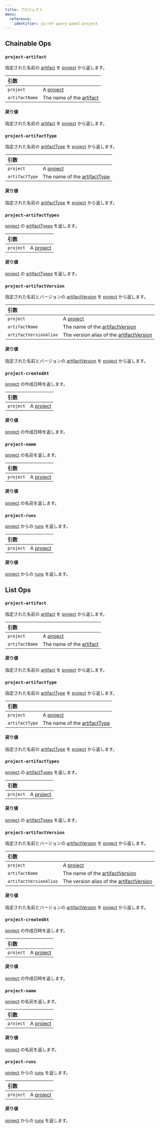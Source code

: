 ```yaml
---
title: プロジェクト
menu:
  reference:
    identifier: ja-ref-query-panel-project
---
```


## Chainable Ops
<h3 id="project-artifact"><code>project-artifact</code></h3>

指定された名前の [artifact](/ja/ref/query-panel/artifact/) を [project](/ja/ref/query-panel/project/) から返します。

| 引数 |  |
| :--- | :--- |
| `project` | A [project](/ja/ref/query-panel/project/) |
| `artifactName` | The name of the [artifact](/ja/ref/query-panel/artifact/) |

#### 戻り値
指定された名前の [artifact](/ja/ref/query-panel/artifact/) を [project](/ja/ref/query-panel/project/) から返します。

<h3 id="project-artifactType"><code>project-artifactType</code></h3>

指定された名前の [artifactType](/ja/ref/query-panel/artifact-type/) を [project](/ja/ref/query-panel/project/) から返します。

| 引数 |  |
| :--- | :--- |
| `project` | A [project](/ja/ref/query-panel/project/) |
| `artifactType` | The name of the [artifactType](/ja/ref/query-panel/artifact-type/) |

#### 戻り値
指定された名前の [artifactType](/ja/ref/query-panel/artifact-type/) を [project](/ja/ref/query-panel/project/) から返します。

<h3 id="project-artifactTypes"><code>project-artifactTypes</code></h3>

[project](/ja/ref/query-panel/project/) の [artifactTypes](/ja/ref/query-panel/artifact-type/) を返します。

| 引数 |  |
| :--- | :--- |
| `project` | A [project](/ja/ref/query-panel/project/) |

#### 戻り値
[project](/ja/ref/query-panel/project/) の [artifactTypes](/ja/ref/query-panel/artifact-type/) を返します。

<h3 id="project-artifactVersion"><code>project-artifactVersion</code></h3>

指定された名前とバージョンの [artifactVersion](/ja/ref/query-panel/artifact-version/) を [project](/ja/ref/query-panel/project/) から返します。

| 引数 |  |
| :--- | :--- |
| `project` | A [project](/ja/ref/query-panel/project/) |
| `artifactName` | The name of the [artifactVersion](/ja/ref/query-panel/artifact-version/) |
| `artifactVersionAlias` | The version alias of the [artifactVersion](/ja/ref/query-panel/artifact-version/) |

#### 戻り値
指定された名前とバージョンの [artifactVersion](/ja/ref/query-panel/artifact-version/) を [project](/ja/ref/query-panel/project/) から返します。

<h3 id="project-createdAt"><code>project-createdAt</code></h3>

[project](/ja/ref/query-panel/project/) の作成日時を返します。

| 引数 |  |
| :--- | :--- |
| `project` | A [project](/ja/ref/query-panel/project/) |

#### 戻り値
[project](/ja/ref/query-panel/project/) の作成日時を返します。

<h3 id="project-name"><code>project-name</code></h3>

[project](/ja/ref/query-panel/project/) の名前を返します。

| 引数 |  |
| :--- | :--- |
| `project` | A [project](/ja/ref/query-panel/project/) |

#### 戻り値
[project](/ja/ref/query-panel/project/) の名前を返します。

<h3 id="project-runs"><code>project-runs</code></h3>

[project](/ja/ref/query-panel/project/) からの [runs](/ja/ref/query-panel/run/) を返します。

| 引数 |  |
| :--- | :--- |
| `project` | A [project](/ja/ref/query-panel/project/) |

#### 戻り値
[project](/ja/ref/query-panel/project/) からの [runs](/ja/ref/query-panel/run/) を返します。

## List Ops
<h3 id="project-artifact"><code>project-artifact</code></h3>

指定された名前の [artifact](/ja/ref/query-panel/artifact/) を [project](/ja/ref/query-panel/project/) から返します。

| 引数 |  |
| :--- | :--- |
| `project` | A [project](/ja/ref/query-panel/project/) |
| `artifactName` | The name of the [artifact](/ja/ref/query-panel/artifact/) |

#### 戻り値
指定された名前の [artifact](/ja/ref/query-panel/artifact/) を [project](/ja/ref/query-panel/project/) から返します。

<h3 id="project-artifactType"><code>project-artifactType</code></h3>

指定された名前の [artifactType](/ja/ref/query-panel/artifact-type/) を [project](/ja/ref/query-panel/project/) から返します。

| 引数 |  |
| :--- | :--- |
| `project` | A [project](/ja/ref/query-panel/project/) |
| `artifactType` | The name of the [artifactType](/ja/ref/query-panel/artifact-type/) |

#### 戻り値
指定された名前の [artifactType](/ja/ref/query-panel/artifact-type/) を [project](/ja/ref/query-panel/project/) から返します。

<h3 id="project-artifactTypes"><code>project-artifactTypes</code></h3>

[project](/ja/ref/query-panel/project/) の [artifactTypes](/ja/ref/query-panel/artifact-type/) を返します。

| 引数 |  |
| :--- | :--- |
| `project` | A [project](/ja/ref/query-panel/project/) |

#### 戻り値
[project](/ja/ref/query-panel/project/) の [artifactTypes](/ja/ref/query-panel/artifact-type/) を返します。

<h3 id="project-artifactVersion"><code>project-artifactVersion</code></h3>

指定された名前とバージョンの [artifactVersion](/ja/ref/query-panel/artifact-version/) を [project](/ja/ref/query-panel/project/) から返します。

| 引数 |  |
| :--- | :--- |
| `project` | A [project](/ja/ref/query-panel/project/) |
| `artifactName` | The name of the [artifactVersion](/ja/ref/query-panel/artifact-version/) |
| `artifactVersionAlias` | The version alias of the [artifactVersion](/ja/ref/query-panel/artifact-version/) |

#### 戻り値
指定された名前とバージョンの [artifactVersion](/ja/ref/query-panel/artifact-version/) を [project](/ja/ref/query-panel/project/) から返します。

<h3 id="project-createdAt"><code>project-createdAt</code></h3>

[project](/ja/ref/query-panel/project/) の作成日時を返します。

| 引数 |  |
| :--- | :--- |
| `project` | A [project](/ja/ref/query-panel/project/) |

#### 戻り値
[project](/ja/ref/query-panel/project/) の作成日時を返します。

<h3 id="project-name"><code>project-name</code></h3>

[project](/ja/ref/query-panel/project/) の名前を返します。

| 引数 |  |
| :--- | :--- |
| `project` | A [project](/ja/ref/query-panel/project/) |

#### 戻り値
[project](/ja/ref/query-panel/project/) の名前を返します。

<h3 id="project-runs"><code>project-runs</code></h3>

[project](/ja/ref/query-panel/project/) からの [runs](/ja/ref/query-panel/run/) を返します。

| 引数 |  |
| :--- | :--- |
| `project` | A [project](/ja/ref/query-panel/project/) |

#### 戻り値
[project](/ja/ref/query-panel/project/) からの [runs](/ja/ref/query-panel/run/) を返します。